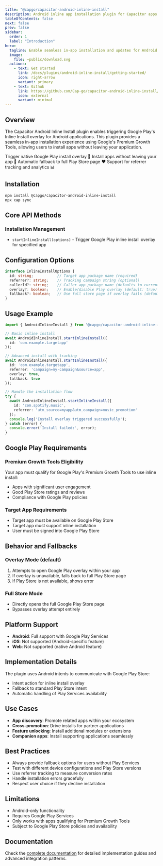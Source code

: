 ```yaml
---
title: "@capgo/capacitor-android-inline-install"
description: Android inline app installation plugin for Capacitor apps with seamless APK installation and update management.
tableOfContents: false
next: false
prev: false
sidebar:
  order: 1
  label: "Introduction"
hero:
  tagline: Enable seamless in-app installation and updates for Android apps with inline installation capabilities and user-friendly flows.
  image:
    file: ~public/download.svg
  actions:
    - text: Get started
      link: /docs/plugins/android-inline-install/getting-started/
      icon: right-arrow
      variant: primary
    - text: Github
      link: https://github.com/Cap-go/capacitor-android-inline-install/
      icon: external
      variant: minimal
---
```



## Overview

The Capacitor Android Inline Install plugin enables triggering Google Play's Inline Install overlay for Android applications. This plugin provides a seamless in-app installation experience using Google's Premium Growth Tools, allowing users to install apps without leaving your application.

<CardGrid stagger>
  <Card title="Google Play overlay" icon="rocket">
    Trigger native Google Play install overlay 📱
  </Card>
  <Card title="Seamless experience" icon="refresh">
    Install apps without leaving your app 🔄
  </Card>
  <Card title="Fallback support" icon="heart">
    Automatic fallback to full Play Store page ❤️
  </Card>
  <Card title="Campaign tracking" icon="chart">
    Support for referrer tracking and analytics 📊
  </Card>
</CardGrid>

## Installation

```bash
npm install @capgo/capacitor-android-inline-install
npx cap sync
```

## Core API Methods

### Installation Management
- `startInlineInstall(options)` - Trigger Google Play inline install overlay for specified app

## Configuration Options

```typescript
interface InlineInstallOptions {
  id: string;           // Target app package name (required)
  referrer?: string;    // Tracking campaign string (optional)
  callerId?: string;    // Caller app package name (defaults to current app)
  overlay?: boolean;    // Enable/disable Play overlay (default: true)
  fallback?: boolean;   // Use full store page if overlay fails (default: true)
}
```

## Usage Example

```typescript
import { AndroidInlineInstall } from '@capgo/capacitor-android-inline-install';

// Basic inline install
await AndroidInlineInstall.startInlineInstall({
  id: 'com.example.targetapp'
});

// Advanced install with tracking
await AndroidInlineInstall.startInlineInstall({
  id: 'com.example.targetapp',
  referrer: 'campaign=my-campaign&source=app',
  overlay: true,
  fallback: true
});

// Handle the installation flow
try {
  await AndroidInlineInstall.startInlineInstall({
    id: 'com.spotify.music',
    referrer: 'utm_source=myapp&utm_campaign=music_promotion'
  });
  console.log('Install overlay triggered successfully');
} catch (error) {
  console.error('Install failed:', error);
}
```

## Google Play Requirements

### Premium Growth Tools Eligibility
Your app must qualify for Google Play's Premium Growth Tools to use inline install:
- Apps with significant user engagement
- Good Play Store ratings and reviews
- Compliance with Google Play policies

### Target App Requirements
- Target app must be available on Google Play Store
- Target app must support inline installation
- User must be signed into Google Play Store

## Behavior and Fallbacks

### Overlay Mode (default)
1. Attempts to open Google Play overlay within your app
2. If overlay is unavailable, falls back to full Play Store page
3. If Play Store is not available, shows error

### Full Store Mode
- Directly opens the full Google Play Store page
- Bypasses overlay attempt entirely

## Platform Support

- **Android**: Full support with Google Play Services
- **iOS**: Not supported (Android-specific feature)
- **Web**: Not supported (native Android feature)

## Implementation Details

The plugin uses Android intents to communicate with Google Play Store:
- Intent action for inline install overlay
- Fallback to standard Play Store intent
- Automatic handling of Play Services availability

## Use Cases

- **App discovery**: Promote related apps within your ecosystem
- **Cross-promotion**: Drive installs for partner applications
- **Feature unlocking**: Install additional modules or extensions
- **Companion apps**: Install supporting applications seamlessly

## Best Practices

- Always provide fallback options for users without Play Services
- Test with different device configurations and Play Store versions
- Use referrer tracking to measure conversion rates
- Handle installation errors gracefully
- Respect user choice if they decline installation

## Limitations

- Android-only functionality
- Requires Google Play Services
- Only works with apps qualifying for Premium Growth Tools
- Subject to Google Play Store policies and availability

## Documentation

Check the [complete documentation](/docs/plugins/android-inline-install/getting-started/) for detailed implementation guides and advanced integration patterns.